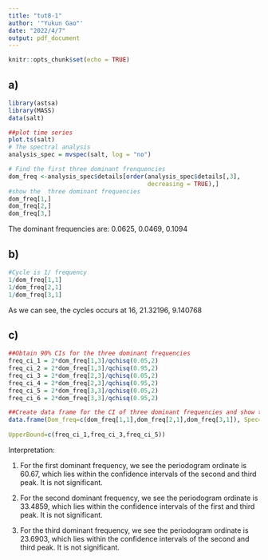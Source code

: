 ---
title: "tut8-1"
author: '"Yukun Gao"'
date: "2022/4/7"
output: pdf_document
---

```{r setup, include=FALSE}
knitr::opts_chunk$set(echo = TRUE)
```

## a)

```{r}
library(astsa)
library(MASS)
data(salt)
```

```{r}
##plot time series
plot.ts(salt)
# The spectral analysis
analysis_spec = mvspec(salt, log = "no")
```
```{r}
# Find the first three dominant frenquencies
dom_freq <-analysis_spec$details[order(analysis_spec$details[,3],
                                       decreasing = TRUE),]
#show the  three dominant frequencies 
dom_freq[1,] 
dom_freq[2,] 
dom_freq[3,]
```
The dominant frequencies are: 0.0625, 0.0469, 0.1094       


## b)

```{r}
#Cycle is 1/ frequency
1/dom_freq[1,1] 
1/dom_freq[2,1] 
1/dom_freq[3,1]
```
As we can see, the cycles occurs at 16, 21.32196, 9.140768

## c)

```{r}
##Obtain 90% CIs for the three dominant frequencies
freq_ci_1 = 2*dom_freq[1,3]/qchisq(0.05,2)
freq_ci_2 = 2*dom_freq[1,3]/qchisq(0.95,2)
freq_ci_3 = 2*dom_freq[2,3]/qchisq(0.05,2)
freq_ci_4 = 2*dom_freq[2,3]/qchisq(0.95,2)
freq_ci_5 = 2*dom_freq[3,3]/qchisq(0.05,2)
freq_ci_6 = 2*dom_freq[3,3]/qchisq(0.95,2)

##Create data frame for the CI of three dominant frequencies and show them out
data.frame(Dom_freq=c(dom_freq[1,1],dom_freq[2,1],dom_freq[3,1]), Spec=c(dom_freq[1,3],
                                                                         dom_freq[2,3], dom_freq[3,3]), LowerBound=c(freq_ci_2,freq_ci_4,freq_ci_6),
UpperBound=c(freq_ci_1,freq_ci_3,freq_ci_5))

```

Interpretation:

1. For the first dominant frequency, we see the periodogram ordinate is 60.67, which lies within the  confidence intervals of the second and third peak. It is not significant.

2. For the second dominant frequency, we see the periodogram ordinate is 33.4859, which lies within the confidence intervals of the first  and third peak. It is not significant.

3. For the third dominant frequency, we see the periodogram ordinate is 23.6903, which lies within the confidence intervals of the second  and third peak. It is not significant.
